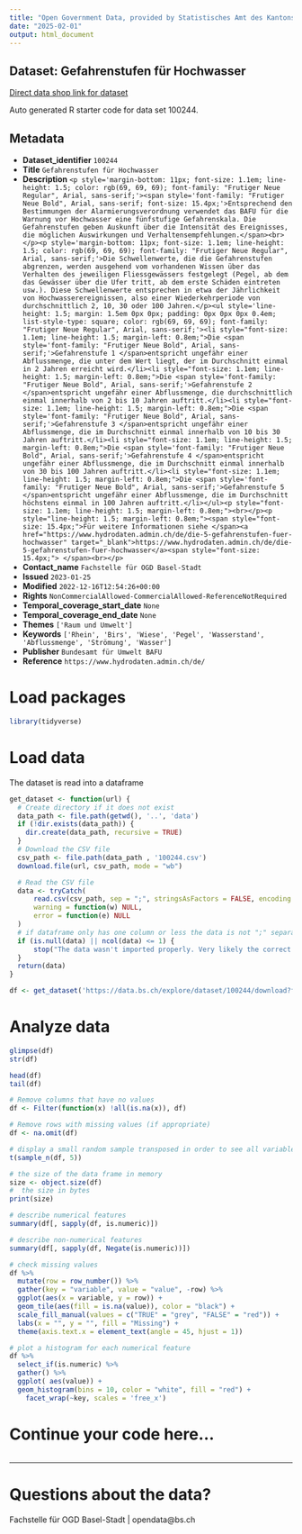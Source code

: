```yaml
---
title: "Open Government Data, provided by Statistisches Amt des Kantons Basel-Stadt - Fachstelle OGD"
date: "2025-02-01"
output: html_document
---
```


## Dataset: Gefahrenstufen für Hochwasser

[Direct data shop link for dataset](https://data.bs.ch/explore/dataset/100244)

Auto generated R starter code for data set 100244.

## Metadata

- **Dataset_identifier** `100244`
- **Title** `Gefahrenstufen für Hochwasser`
- **Description** `<p style='margin-bottom: 11px; font-size: 1.1em; line-height: 1.5; color: rgb(69, 69, 69); font-family: "Frutiger Neue Regular", Arial, sans-serif;'><span style='font-family: "Frutiger Neue Bold", Arial, sans-serif; font-size: 15.4px;'>Entsprechend den Bestimmungen der Alarmierungsverordnung verwendet das BAFU für die Warnung vor Hochwasser eine fünfstufige Gefahrenskala. Die Gefahrenstufen geben Auskunft über die Intensität des Ereignisses, die möglichen Auswirkungen und Verhaltensempfehlungen.</span><br></p><p style='margin-bottom: 11px; font-size: 1.1em; line-height: 1.5; color: rgb(69, 69, 69); font-family: "Frutiger Neue Regular", Arial, sans-serif;'>Die Schwellenwerte, die die Gefahrenstufen abgrenzen, werden ausgehend vom vorhandenen Wissen über das Verhalten des jeweiligen Fliessgewässers festgelegt (Pegel, ab dem das Gewässer über die Ufer tritt, ab dem erste Schäden eintreten usw.). Diese Schwellenwerte entsprechen in etwa der Jährlichkeit von Hochwasserereignissen, also einer Wiederkehrperiode von durchschnittlich 2, 10, 30 oder 100 Jahren.</p><ul style='line-height: 1.5; margin: 1.5em 0px 0px; padding: 0px 0px 0px 0.4em; list-style-type: square; color: rgb(69, 69, 69); font-family: "Frutiger Neue Regular", Arial, sans-serif;'><li style="font-size: 1.1em; line-height: 1.5; margin-left: 0.8em;">Die <span style='font-family: "Frutiger Neue Bold", Arial, sans-serif;'>Gefahrenstufe 1 </span>entspricht ungefähr einer Abflussmenge, die unter dem Wert liegt, der im Durchschnitt einmal in 2 Jahren erreicht wird.</li><li style="font-size: 1.1em; line-height: 1.5; margin-left: 0.8em;">Die <span style='font-family: "Frutiger Neue Bold", Arial, sans-serif;'>Gefahrenstufe 2 </span>entspricht ungefähr einer Abflussmenge, die durchschnittlich einmal innerhalb von 2 bis 10 Jahren auftritt.</li><li style="font-size: 1.1em; line-height: 1.5; margin-left: 0.8em;">Die <span style='font-family: "Frutiger Neue Bold", Arial, sans-serif;'>Gefahrenstufe 3 </span>entspricht ungefähr einer Abflussmenge, die im Durchschnitt einmal innerhalb von 10 bis 30 Jahren auftritt.</li><li style="font-size: 1.1em; line-height: 1.5; margin-left: 0.8em;">Die <span style='font-family: "Frutiger Neue Bold", Arial, sans-serif;'>Gefahrenstufe 4 </span>entspricht ungefähr einer Abflussmenge, die im Durchschnitt einmal innerhalb von 30 bis 100 Jahren auftritt.</li><li style="font-size: 1.1em; line-height: 1.5; margin-left: 0.8em;">Die <span style='font-family: "Frutiger Neue Bold", Arial, sans-serif;'>Gefahrenstufe 5 </span>entspricht ungefähr einer Abflussmenge, die im Durchschnitt höchstens einmal in 100 Jahren auftritt.</li></ul><p style="font-size: 1.1em; line-height: 1.5; margin-left: 0.8em;"><br></p><p style="line-height: 1.5; margin-left: 0.8em;"><span style="font-size: 15.4px;">Für weitere Informationen siehe </span><a href="https://www.hydrodaten.admin.ch/de/die-5-gefahrenstufen-fuer-hochwasser" target="_blank">https://www.hydrodaten.admin.ch/de/die-5-gefahrenstufen-fuer-hochwasser</a><span style="font-size: 15.4px;"> </span><br></p>`
- **Contact_name** `Fachstelle für OGD Basel-Stadt`
- **Issued** `2023-01-25`
- **Modified** `2022-12-16T12:54:26+00:00`
- **Rights** `NonCommercialAllowed-CommercialAllowed-ReferenceNotRequired`
- **Temporal_coverage_start_date** `None`
- **Temporal_coverage_end_date** `None`
- **Themes** `['Raum und Umwelt']`
- **Keywords** `['Rhein', 'Birs', 'Wiese', 'Pegel', 'Wasserstand', 'Abflussmenge', 'Strömung', 'Wasser']`
- **Publisher** `Bundesamt für Umwelt BAFU`
- **Reference** `https://www.hydrodaten.admin.ch/de/`


# Load packages

```r

library(tidyverse)
```

# Load data

The dataset is read into a dataframe

```r
get_dataset <- function(url) {
  # Create directory if it does not exist
  data_path <- file.path(getwd(), '..', 'data')
  if (!dir.exists(data_path)) {
    dir.create(data_path, recursive = TRUE)
  }
  # Download the CSV file
  csv_path <- file.path(data_path , '100244.csv')
  download.file(url, csv_path, mode = "wb")

  # Read the CSV file
  data <- tryCatch(
      read.csv(csv_path, sep = ";", stringsAsFactors = FALSE, encoding = "UTF-8"),
      warning = function(w) NULL,
      error = function(e) NULL
  )
  # if dataframe only has one column or less the data is not ";" separated
  if (is.null(data) || ncol(data) <= 1) {
      stop("The data wasn't imported properly. Very likely the correct separator couldn't be found.\nPlease check the dataset manually and adjust the code.")
  }
  return(data)
}
```

```r

df <- get_dataset('https://data.bs.ch/explore/dataset/100244/download?format=csv&timezone=Europe%2FZurich')

```

# Analyze data

```r

glimpse(df)
str(df)

head(df)
tail(df)

```

```r
# Remove columns that have no values
df <- Filter(function(x) !all(is.na(x)), df)

# Remove rows with missing values (if appropriate)
df <- na.omit(df)
```

```r
# display a small random sample transposed in order to see all variables
t(sample_n(df, 5))
```

```r
# the size of the data frame in memory
size <- object.size(df)
#  the size in bytes
print(size)
```

```r
# describe numerical features
summary(df[, sapply(df, is.numeric)])
```

```r
# describe non-numerical features
summary(df[, sapply(df, Negate(is.numeric))])
```

```r
# check missing values
df %>%
  mutate(row = row_number()) %>%
  gather(key = "variable", value = "value", -row) %>%
  ggplot(aes(x = variable, y = row)) +
  geom_tile(aes(fill = is.na(value)), color = "black") +
  scale_fill_manual(values = c("TRUE" = "grey", "FALSE" = "red")) +
  labs(x = "", y = "", fill = "Missing") +
  theme(axis.text.x = element_text(angle = 45, hjust = 1))
```

```r
# plot a histogram for each numerical feature
df %>%
  select_if(is.numeric) %>%
  gather() %>%
  ggplot( aes(value)) +
  geom_histogram(bins = 10, color = "white", fill = "red") +
    facet_wrap(~key, scales = 'free_x')
```

# Continue your code here...

```r

```
------------------------------------------------------------------------

# Questions about the data?

Fachstelle für OGD Basel-Stadt | opendata@bs.ch
